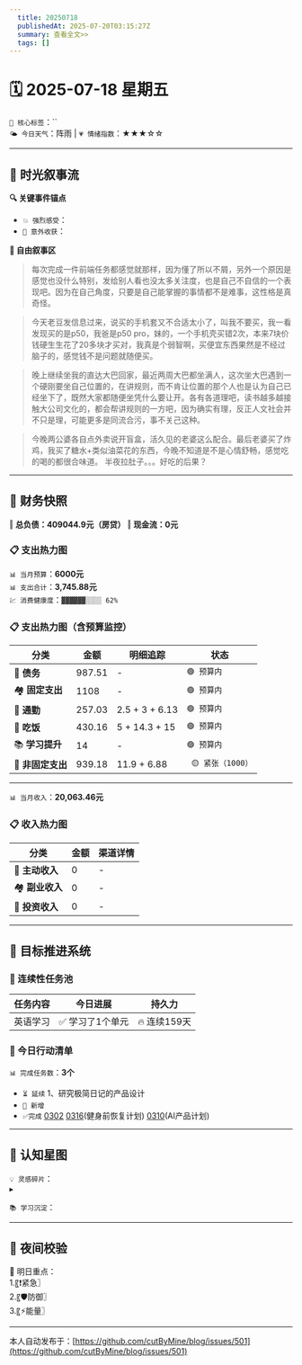 ```yaml
---
  title: 20250718
  publishedAt: 2025-07-20T03:15:27Z
  summary: 查看全文>>
  tags: []
---
```


# 🗓️ 2025-07-18 星期五  
`🔑 核心标签`：``  
`🌤️ 今日天气`：阵雨 | `💗 情绪指数`：★★★☆☆   

---


## 🌊 **时光叙事流**
**🔍 关键事件锚点**  
- `💥 强烈感受`：                    
- `🎉 意外收获`：         

**📖 自由叙事区**  
> 每次完成一件前端任务都感觉就那样，因为懂了所以不屑，另外一个原因是感觉也没什么特别，发给别人看也没太多关注度，也是自己不自信的一个表现吧。因为在自己角度，只要是自己能掌握的事情都不是难事，这性格是真奇怪。

> 今天老豆发信息过来，说买的手机套又不合适太小了，叫我不要买，我一看发现买的是p50，我爸是p50 pro，妹的，一个手机壳买错2次，本来7块价钱硬生生花了20多块才买对，我真是个弱智啊，买便宜东西果然是不经过脑子的，感觉钱不是问题就随便买。

> 晚上继续坐我的直达大巴回家，最近两周大巴都坐满人，这次坐大巴遇到一个硬刚要坐自己位置的，在讲规则，而不肯让位置的那个人也是认为自己已经坐下了，既然大家都随便坐凭什么要让开。各有各道理吧，读书越多越接触大公司文化的，都会帮讲规则的一方吧，因为确实有理，反正人文社会并不只是理，可能更多是同流合污，事不关己这种。

> 今晚两公婆各自点外卖说开盲盒，活久见的老婆这么配合。最后老婆买了炸鸡，我买了糖水+类似油菜花的东西，今晚不知道是不是心情舒畅，感觉吃的喝的都很合味道。
> 半夜拉肚子。。。好吃的后果？

---

## 💸 **财务快照**
‖ **总负债：409044.9元（房贷）**
‖ **现金流：0元**

### 📋 支出热力图

`📊 当月预算`：**6000元**  
`📊 支出合计`：**3,745.88元**  
`💹 消费健康度`：`▓▓▓▓▓▓░░░░ 62%`  
### 📋 支出热力图（含预算监控）
| 分类         | 金额    | 明细追踪                  | 状态           |
|--------------|---------|---------------------------|----------------|
| 🏦 **债务**    | 987.51   | -    | `🟢 预算内`   |
| 🏘️ **固定支出** | 1108     |  -  | `🟢 预算内`     |
| 🚌 **通勤**     | 257.03   | 2.5 + 3 + 6.13  | `🟢 预算内`     |
| 🍜 **吃饭**     | 430.16  | 5 + 14.3 + 15 | `🟢 预算内`   |
| 📚 **学习提升** | 14      | -     | `🟢 预算内`     |
| 🎲 **非固定支出** | 939.18    |  11.9 + 6.88  | ` 🟡 紧张（1000）`  |
---

`📊 当月收入`：**20,063.46元**  

### 📋 收入热力图
| 分类         | 金额    | 渠道详情             |
|--------------|---------|-------------------------|
| 🏦 **主动收入**  | 0                | -        |
| 🏘️ **副业收入**  | 0                | -        |
| 🚌 **投资收入**  | 0                | -        |



---

## 🎯 **目标推进系统**

### 🔄 连续性任务池
| 任务内容                | 今日进展          | 持久力     |
|-------------------------|-------------------|------------|
| 英语学习         | ✅ 学习了1个单元 | 🔥 连续159天  |



### 📌 今日行动清单

`📊 完成任务数`：**3个**  
- `⏳ 延续` 1、研究极简日记的产品设计             
- `🚩 新增`   
- `✅完成` [0302](note://WEB9685e40ae7a6464db1196641a1ffd0ee)   [0316](note://WEBc1fcc89ec3e741538b703e8017b38c9f)(健身前恢复计划)  [0310](note://WEBfc89f9187c014fbe9fab88e2d09b4bde)(AI产品计划)


---

## 🌌 **认知星图**
`💡 灵感碎片`：  
▸ 


`📚 学习沉淀`：  
>    

---

## 🌃 夜间校验

🚀 明日重点：  
1.〖❗紧急〗  
2.〖🛡️防御〗  
3.〖⚡能量〗

---
本人自动发布于：[https://github.com/cutByMine/blog/issues/501](https://github.com/cutByMine/blog/issues/501)
